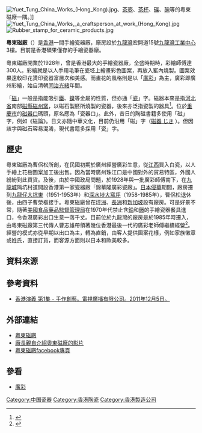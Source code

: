 [[File:Yuet_Tung_China_Works_(Hong_Kong).jpg|thumb]]、[[茶壺|茶壺]]、[[茶杯|茶杯]]、[[碟|碟]]、[[碗|碗]]等的粵東磁廠一隅。]]
[[File:Yuet_Tung_China_Works,_a_craftsperson_at_work_(Hong_Kong).jpg|thumb]]
[[File:Rubber_stamp_for_ceramic_products.jpg|thumb]]

'''粵東磁廠'''（{{lang-en|Yuet Tung China Works}}）是[[香港|香港]]一間手繪瓷器廠，廠房設於[[九龍灣|九龍灣]]宏開道15號[[九龍灣工業中心|九龍灣工業中心]]3樓。目前是香港碩果僅存的手繪瓷器廠。

粵東磁廠開業於1928年，曾是香港最大的手繪瓷器廠，全盛時期時，彩繪師傅達300人。彩繪就是以人手用毛筆在瓷坯上繪畫彩色圖案，再放入窰內燒製。圖案效果遠較印花燙印瓷器富層次和美感。而畫花的風格則是以「[[廣彩|廣彩]]」為主，廣彩即廣州彩繪，始自清朝[[同治|同治]][[光緒|光緒]]年間。

「[[磁|磁]]」一般是指能吸引[[鐵|鐵]]、[[鎳|鎳]]等金屬的性質，但亦通「[[瓷|瓷]]」字。磁器本來是指[[河北省|河北省]]南部[[磁縣|磁縣]][[磁州窯|磁州窯]]，以磁石製胚所燒製的瓷器，後來亦泛指瓷製的器具<ref>{{cite web|url=http://www.zdic.net/zd/zi/ZdicE7ZdicA3Zdic81.htm|title=磁|date=2010|publisher=漢典|accessdate=2012-01-23}}</ref>。位於[[重慶市|重慶市]]的[[磁器口_(重慶)|磁器口]]碼頭，原名應為「瓷器口」。此外，昔日的陶磁書籍多使用「磁」字，例如《磁論》。日文亦隨中華文化，目前仍沿用「磁」字（[[瓷器|磁器 じき]] ）。但因該字與磁石容易混淆，現代書籍多採用「瓷」字。

==歷史==
粵東磁廠為曹侶松所創，在民國初期於廣州經營廣彩生意，從[[江西|江西]]買入白瓷，以人手繪上花樹圖案加工後出售。因為當時廣州珠江口是中國對外的貿易特區，外國人紛紛到此買貨。及後，由於中國政局問題，於1928年與一批廣彩師傅南下，在[[九龍城|九龍城]]隔坑村道開設香港第一家瓷器廠「錦華隆廣彩瓷廠」。[[中国抗日战争|日本侵華]]期間，廠房遷到[[九龍仔|九龍仔]][[大坑東|大坑東]]（1951-1953年）和[[深水埗區|深水埗]][[大窩坪|大窩坪]]（1958-1985年），曹侶松退休後，由四子曹榮樞接手。粵東磁廠曾在[[坪洲|坪洲]]、[[長洲_(香港)|長洲]]和[[新加坡|新加坡]]設有廠房。可是好景不常，隨著[[美國食品藥品監督管理局|美國食品藥品監督管理局]]在1970年代禁止含[[鉛|鉛]]和[[鎘|鎘]]的手繪瓷器餐具進口，令香港廣彩出口生意一落千丈。目前位於九龍灣的廠房是於1985年時遷入，由粵東磁廠第三代傳人曹志雄帶領著幾位香港最後一代的廣彩老師傅繼續經營<ref>{{cite web|url=http://hk.etw.nextmedia.com/template/etw/art_main.php?iss_id=826&sec_id=1000841&art_id=15289508|title=最後的貴族　粵東磁廠 |last=  |first=  |coauthors=|date=2011-05-27|publisher=飲食男女 826期 |accessdate=2012-01-23}}</ref>。經營的模式亦從早期以出口為主，轉為直銷，由客人提供圖案花樣，例如家族徽章或姓氏，直接訂貨，而客源方面則以日本和歐美較多。

==資料來源==
{{Reflist}}

==參考資料==
* [http://programme.tvb.com/lifestyle/hkbackthen2/episode/1/#page-1 香港演義 第1集 - 手作創藝。電視廣播有限公司。2011年12月5日。]

==外部連結==
* [http://www.porcelainware.com.hk/ 粵東磁廠]
* [http://www.tradeeasy.com/supplier/9424/video-show/video-show.html 廠長親自介紹粵東磁廠的影片]
* [https://www.facebook.com/yuettungchinaworks 粵東磁廠facebook專頁]

==參看==
* [[廣彩|廣彩]]

[[Category:中国瓷器|Category:中国瓷器]]
[[Category:香港陶瓷|Category:香港陶瓷]]
[[Category:香港製造公司|Category:香港製造公司]]